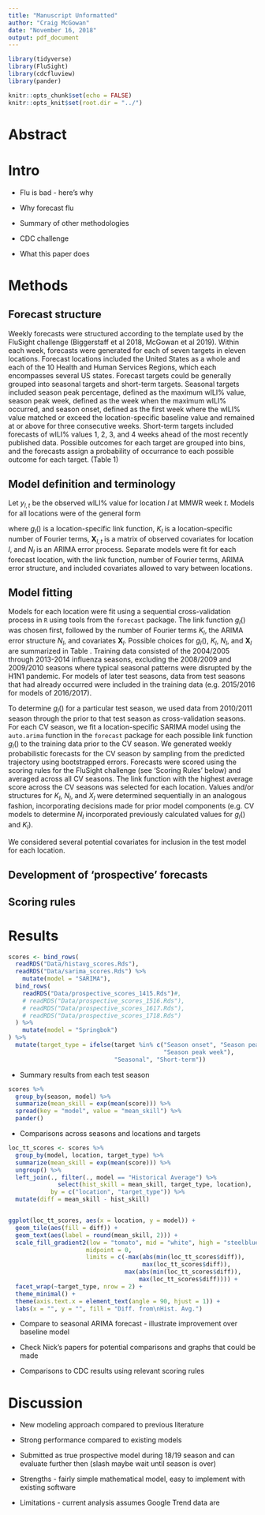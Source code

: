 ```yaml
---
title: "Manuscript Unformatted"
author: "Craig McGowan"
date: "November 16, 2018"
output: pdf_document
---
```


```r
library(tidyverse)
library(FluSight)
library(cdcfluview)
library(pander)

knitr::opts_chunk$set(echo = FALSE)
knitr::opts_knit$set(root.dir = "../")
```

# Abstract

# Intro

* Flu is bad - here's why

* Why forecast flu

* Summary of other methodologies

* CDC challenge

* What this paper does

# Methods

## Forecast structure
Weekly forecasts were structured according to the template used by the FluSight challenge (Biggerstaff et al 2018, McGowan et al 2019). Within each week, forecasts were generated for each of seven targets in eleven locations. Forecast locations included the United States as a whole and each of the 10 Health and Human Services Regions, which each encompasses several US states. Forecast targets could be generally grouped into seasonal targets and short-term targets. Seasonal targets included season peak percentage, defined as the maximum wILI% value, season peak week, defined as the week when the maximum wILI% occurred, and season onset, defined as the first week where the wILI% value matched or exceed the location-specific baseline value and remained at or above for three consecutive weeks. Short-term targets included forecasts of wILI% values 1, 2, 3, and 4 weeks ahead of the most recently published data. Possible outcomes for each target are grouped into bins, and the forecasts assign a probability of occurrance to each possible outcome for each target. (Table 1) 

## Model definition and terminology
Let $y_{l,t}$ be the observed wILI% value for location $l$ at MMWR week $t$. Models for all locations were of the general form

\begin{equation}
g_l\left(y_{l,t}\right) = a_l + \sum_{k=1}^{K_l}\left[\alpha_{k1} \text{sin}\left(\frac{2\pi kt}{52}\right) + \alpha_{k2} \text{cos}\left(\frac{2\pi kt}{52}\right)\right] + \boldsymbol{\beta}_l \boldsymbol{X}_{l,t} + N_{l,t}
\end{equation}

where $g_l()$ is a location-specific link function, $K_l$ is a location-specific number of Fourier terms, $\boldsymbol{X}_{l,t}$ is a matrix of observed covariates for location $l$, and $N_{l}$ is an ARIMA error process. Separate models were fit for each forecast location, with the link function, number of Fourier terms, ARIMA error structure, and included covariates allowed to vary between locations. 

## Model fitting
Models for each location were fit using a sequential cross-validation process in `R` using tools from the `forecast` package. The link function $g_l()$ was chosen first, followed by the number of Fourier terms $K_l$, the ARIMA error structure $N_{l}$, and covariates $\boldsymbol{X}_l$. Possible choices for $g_l()$, $K_l$, $N_l$, and $\boldsymbol{X}_l$ are summarized in Table \ref{table:compopt}. Training data consisted of the 2004/2005 through 2013-2014 influenza seasons, excluding the 2008/2009 and 2009/2010 seasons where typical seasonal patterns were disrupted by the H1N1 pandemic. For models of later test seasons, data from test seasons that had already occurred were included in the training data (e.g. 2015/2016 for models of 2016/2017). 

\input{"static-content/cv_options.tex"}

To determine $g_l()$ for a particular test season, we used data from 2010/2011 season through the prior to that test season as cross-validation seasons. For each CV season, we fit a location-specific SARIMA model using the `auto.arima` function in the `forecast` package for each possible link function $g_l()$ to the training data prior to the CV season. We generated weekly probabilistic forecasts for the CV season by sampling from the predicted trajectory using bootstrapped errors. Forecasts were scored using the scoring rules for the FluSight challenge (see 'Scoring Rules' below) and averaged across all CV seasons. The link function with the highest average score across the CV seasons was selected for each location. Values and/or structures for $K_l$, $N_l$, and $X_l$ were determined sequentially in an analogous fashion, incorporating decisions made for prior model components (e.g. CV models to determine $N_l$ incorporated previously calculated values for $g_l()$ and $K_l$).

We considered several potential covariates for inclusion in the test model for each location. 

## Development of 'prospective' forecasts

## Scoring rules

# Results

```r
scores <- bind_rows(
  readRDS("Data/histavg_scores.Rds"),
  readRDS("Data/sarima_scores.Rds") %>%
    mutate(model = "SARIMA"),
  bind_rows(
    readRDS("Data/prospective_scores_1415.Rds")#,
    # readRDS("Data/prospective_scores_1516.Rds"),
    # readRDS("Data/prospective_scores_1617.Rds"),
    # readRDS("Data/prospective_scores_1718.Rds")
  ) %>%
    mutate(model = "Springbok")
) %>%
  mutate(target_type = ifelse(target %in% c("Season onset", "Season peak percentage",
                                            "Season peak week"),
                              "Seasonal", "Short-term"))
```


* Summary results from each test season


```r
scores %>%
  group_by(season, model) %>%
  summarize(mean_skill = exp(mean(score))) %>%
  spread(key = "model", value = "mean_skill") %>%
  pander()
```

* Comparisons across seasons and locations and targets

```r

loc_tt_scores <- scores %>%
  group_by(model, location, target_type) %>%
  summarize(mean_skill = exp(mean(score))) %>%
  ungroup() %>%
  left_join(., filter(., model == "Historical Average") %>%
              select(hist_skill = mean_skill, target_type, location),
            by = c("location", "target_type")) %>%
  mutate(diff = mean_skill - hist_skill)


ggplot(loc_tt_scores, aes(x = location, y = model)) + 
  geom_tile(aes(fill = diff)) +
  geom_text(aes(label = round(mean_skill, 2))) +
  scale_fill_gradient2(low = "tomato", mid = "white", high = "steelblue",
                      midpoint = 0, 
                      limits = c(-max(abs(min(loc_tt_scores$diff)),
                                      max(loc_tt_scores$diff)),
                                 max(abs(min(loc_tt_scores$diff)),
                                     max(loc_tt_scores$diff)))) +
  facet_wrap(~target_type, nrow = 2) +
  theme_minimal() +
  theme(axis.text.x = element_text(angle = 90, hjust = 1)) +
  labs(x = "", y = "", fill = "Diff. from\nHist. Avg.")
```



* Compare to seasonal ARIMA forecast - illustrate improvement over baseline model

* Check Nick's papers for potential comparisons and graphs that could be made

* Comparisons to CDC results using relevant scoring rules

# Discussion

* New modeling approach compared to previous literature

* Strong performance compared to existing models

* Submitted as true prospective model during 18/19 season and can evaluate further then (slash maybe wait until season is over)

* Strengths - fairly simple mathematical model, easy to implement with existing software

* Limitations - current analysis assumes Google Trend data are 